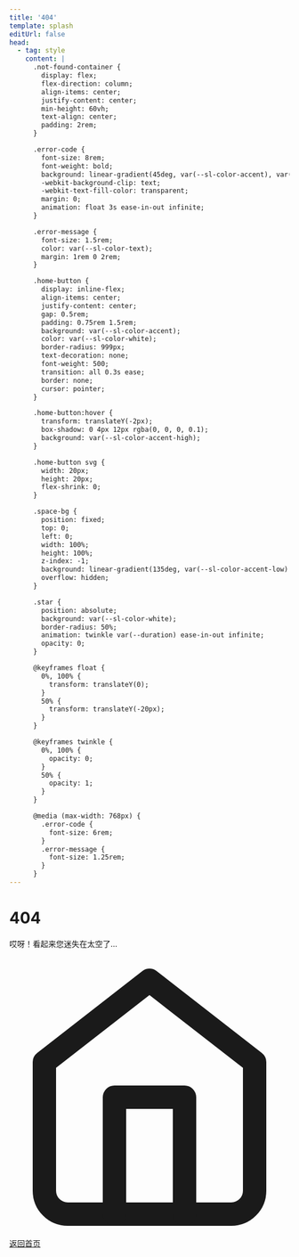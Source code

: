 ```yaml
---
title: '404'
template: splash
editUrl: false
head:
  - tag: style
    content: |
      .not-found-container {
        display: flex;
        flex-direction: column;
        align-items: center;
        justify-content: center;
        min-height: 60vh;
        text-align: center;
        padding: 2rem;
      }

      .error-code {
        font-size: 8rem;
        font-weight: bold;
        background: linear-gradient(45deg, var(--sl-color-accent), var(--sl-color-accent-high));
        -webkit-background-clip: text;
        -webkit-text-fill-color: transparent;
        margin: 0;
        animation: float 3s ease-in-out infinite;
      }

      .error-message {
        font-size: 1.5rem;
        color: var(--sl-color-text);
        margin: 1rem 0 2rem;
      }

      .home-button {
        display: inline-flex;
        align-items: center;
        justify-content: center;
        gap: 0.5rem;
        padding: 0.75rem 1.5rem;
        background: var(--sl-color-accent);
        color: var(--sl-color-white);
        border-radius: 999px;
        text-decoration: none;
        font-weight: 500;
        transition: all 0.3s ease;
        border: none;
        cursor: pointer;
      }

      .home-button:hover {
        transform: translateY(-2px);
        box-shadow: 0 4px 12px rgba(0, 0, 0, 0.1);
        background: var(--sl-color-accent-high);
      }

      .home-button svg {
        width: 20px;
        height: 20px;
        flex-shrink: 0;
      }

      .space-bg {
        position: fixed;
        top: 0;
        left: 0;
        width: 100%;
        height: 100%;
        z-index: -1;
        background: linear-gradient(135deg, var(--sl-color-accent-low) 0%, var(--sl-color-accent) 100%);
        overflow: hidden;
      }

      .star {
        position: absolute;
        background: var(--sl-color-white);
        border-radius: 50%;
        animation: twinkle var(--duration) ease-in-out infinite;
        opacity: 0;
      }

      @keyframes float {
        0%, 100% {
          transform: translateY(0);
        }
        50% {
          transform: translateY(-20px);
        }
      }

      @keyframes twinkle {
        0%, 100% {
          opacity: 0;
        }
        50% {
          opacity: 1;
        }
      }

      @media (max-width: 768px) {
        .error-code {
          font-size: 6rem;
        }
        .error-message {
          font-size: 1.25rem;
        }
      }
---
```


<div class="space-bg" id="space-bg"></div>

<div class="not-found-container">
  <h1 class="error-code">404</h1>
  <p class="error-message">哎呀！看起来您迷失在太空了...</p>
  <a href="/" class="home-button">
    <svg xmlns="http://www.w3.org/2000/svg" viewBox="0 0 24 24" fill="none" stroke="currentColor" stroke-width="2" stroke-linecap="round" stroke-linejoin="round">
      <path d="M3 9l9-7 9 7v11a2 2 0 0 1-2 2H5a2 2 0 0 1-2-2z"></path>
      <polyline points="9 22 9 12 15 12 15 22"></polyline>
    </svg>
    <span>返回首页</span>
  </a>
</div>

<script is:inline>
  {`
    // 创建星星背景
    function createStars() {
      const spaceBg = document.getElementById('space-bg');
      const starCount = 50;

      for (let i = 0; i < starCount; i++) {
        const star = document.createElement('div');
        star.className = 'star';
        
        // 随机位置
        star.style.left = \`\${Math.random() * 100}%\`;
        star.style.top = \`\${Math.random() * 100}%\`;
        
        // 随机大小
        const size = Math.random() * 3;
        star.style.width = \`\${size}px\`;
        star.style.height = \`\${size}px\`;
        
        // 随机动画持续时间
        star.style.setProperty('--duration', \`\${1 + Math.random() * 2}s\`);
        
        spaceBg.appendChild(star);
      }
    }

    // 页面加载完成后创建星星
    document.addEventListener('DOMContentLoaded', createStars);
  `}
</script> 
